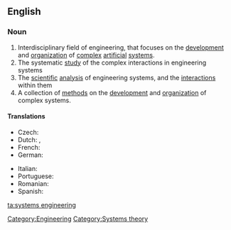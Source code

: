 ==English==

===Noun===
{{wikipedia}}

{{infl|en|noun|head=[[systems]] [[engineering]]}}
# Interdisciplinary field of engineering, that focuses on the [[development]] and [[organization]] of [[complex]] [[artificial]] [[system]]s.
# The systematic [[study]] of the complex interactions in engineering systems
# The [[scientific]] [[analysis]] of engineering systems, and the [[interaction]]s within them
# A collection of [[method]]s on the [[development]] and [[organization]] of complex systems.

====Translations====
{{trans-top|interdisciplinary field of engineering}}
* Czech: {{t-|cs|systémové inženýrství|n}}
* Dutch: {{t+|nl|systeemkunde}}, {{t+|nl|systeemleer}}
* French: {{t+|fr|ingénierie des systèmes|m|f}}
* German: {{t+|de|Systems Engineering|f}}
{{trans-mid}}
* Italian: {{t+|it|ingegneria dei sistemi}}
* Portuguese: {{t+|pt|engenharia de sistemas}}
* Romanian: {{t|ro|inginerie de sisteme}}
* Spanish: {{t-|es|ingeniería de sistemas}}
{{trans-bottom}}

[[Category:Engineering]]
[[Category:Systems theory]]

[[ta:systems engineering]]